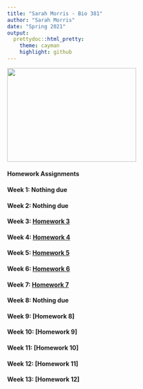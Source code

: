 ```yaml
---
title: "Sarah Morris - Bio 381"
author: "Sarah Morris"
date: "Spring 2021"
output: 
  prettydoc::html_pretty:
    theme: cayman
    highlight: github
---
```


<img src="IMG_3681.jpg" width="300" height="217" />

#### Homework Assignments

#### Week 1: **Nothing due**

#### Week 2: **Nothing due**

#### Week 3: [Homework 3](Homework3.html)  
  
#### Week 4: [Homework 4](Homework4.html)

#### Week 5: [Homework 5](Homework5.html)

#### Week 6: [Homework 6](Homework_6.html)  

#### Week 7: [Homework 7](Homework_7.html)

#### Week 8: **Nothing due**

#### Week 9: [Homework 8]

#### Week 10: [Homework 9]

#### Week 11: [Homework 10]

#### Week 12: [Homework 11]

#### Week 13: [Homework 12]
